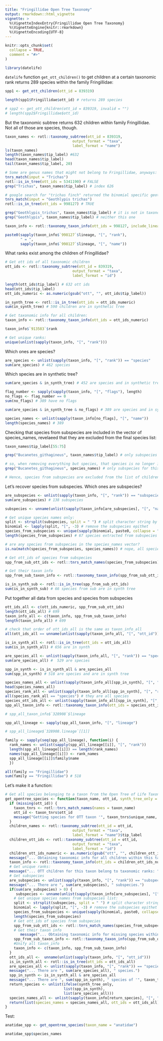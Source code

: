 ```yaml
---
title: "Fringillidae Open Tree Taxonomy"
output: rmarkdown::html_vignette
vignette: >
  %\VignetteIndexEntry{Fringillidae Open Tree Taxonomy}
  %\VignetteEngine{knitr::rmarkdown}
  %\VignetteEncoding{UTF-8}
---
```


```r
knitr::opts_chunk$set(
  collapse = TRUE,
  comment = "#>"
)
```

```r
library(datelife)
```



`datelife` function `get_ott_children()` to get children at a certain taxonomic rank returns 289 species within the family Fringillidae:

```r
spp1 <- get_ott_children(ott_id = 839319)

length(spp1$Fringillidae$ott_id) # returns 289 species

# spp2 <- get_ott_children(ott_id = 839319, invalid = "")
# length(spp2$Fringillidae$ott_id)

```

But the taxonomic subtree returns 632 children within family Fringillidae.
Not all of those are species, though.
```r
taxon_names <- rotl::taxonomy_subtree(ott_id = 839319, 
                               output_format = "taxa", 
                               label_format = "name")
ls(taxon_names)
length(taxon_names$tip_label) #632
head(taxon_names$tip_label)
tail(taxon_names$tip_label, 20)

# Some are genus names that might not belong to Fringillidae, anyways:
tnrs_match(input = "Trichas")
rotl::is_in_tree(ott_ids = 5341190) # FALSE
grep("Trichas", taxon_names$tip_label) # index 626

# google search for "trichas finch" returned the binomial specific geothlypis trichas:
tnrs_match(input = "Geothlypis trichas")
rotl::is_in_tree(ott_ids = 998127) # TRUE

grep("Geothlypis_trichas", taxon_names$tip_label) # it is not in taxonomic subtree
grep("Geothlypis", taxon_names$tip_label) # neither this one

taxon_info <- rotl::taxonomy_taxon_info(ott_ids = 998127, include_lineage = TRUE) # Geothlypis trichas belongs to family Parulidae, not Fringillidae

paste0(sapply(taxon_info$`998127`$lineage, "[", "rank"),
       " = ",
       sapply(taxon_info$`998127`$lineage, "[", "name"))
```

What ranks exist among the children of Fringillidae?
```r
# Get ott ids of all taxonomic children
ott_ids <- rotl::taxonomy_subtree(ott_id = 839319, 
                               output_format = "taxa", 
                               label_format = "id")

length(ott_ids$tip_label) # 632 ott ids
head(ott_ids$tip_label)
ott_ids_numeric <- as.numeric(gsub("ott", "", ott_ids$tip_label))

in_synth_tree <- rotl::is_in_tree(ott_ids = ott_ids_numeric)
sum(in_synth_tree) # 590 children are in synthetic tree

# Get taxonomic info for all children:
taxon_info <- rotl::taxonomy_taxon_info(ott_ids = ott_ids_numeric)

taxon_info$`913583`$rank

# Get unique ranks:
unique(unlist(sapply(taxon_info, "[", "rank")))
```

Which ones are species?
```r
are_species <- unlist(sapply(taxon_info, "[", "rank")) == "species"
sum(are_species) # 462 species
```

Which species are in synthetic tree?
```r
sum(are_species & in_synth_tree) # 452 are species and in synthetic tree

flag_number <- sapply(sapply(taxon_info, "[", "flags"), length)
no_flags <- flag_number == 0
sum(no_flags) # 389 have no flags

sum(are_species & in_synth_tree & no_flags) # 389 are species and in synthetic tree and have no flags

species_names <- unlist(sapply(taxon_info[no_flags], "[", "name"))
length(species_names) # 389

```

Checking that species from subspecies are included in the vector of species_names, revelaeed that they are excluded from the final species list:

```r
taxon_names$tip_label[55:75]

grep("Bucanetes_githagineus", taxon_names$tip_label) # only subspecies for this binomial are present in the taxonomic subtree

# so, when removing everything but species, that species is no longer included in the list of species names:
grep("Bucanetes_githagineus", species_names) # only subspecies for this binomial are present in the taxonomic subtree

# Hence, species from subspecies are excluded from the list of children 
```

Let's recover species from subspecies.
Which ones are subspecies?
```r
are_subspecies <- unlist(sapply(taxon_info, "[", "rank")) == "subspecies"
sum(are_subspecies) # 138 subspecies

subspecies <- unname(unlist(sapply(taxon_info[are_subspecies], "[", "name")))

# Get unique species names only:
split <- strsplit(subspecies, split = " ") # split character string by blank spaces
binomial <- lapply(split, "[", -3) # remove the subspecies epithet
species_from_subspecies <- unique(sapply(binomial, paste0, collapse = " ")) 
length(species_from_subspecies) # 67 species extracted from subspecies

# are any species from subspecies in the species_names vector?
is.na(match(species_from_subspecies, species_names)) # nope, all species from subspecies are new!

# Get ott_ids of species from subspecies
spp_from_sub_ott_ids <- rotl::tnrs_match_names(species_from_subspecies)$ott_id

# Get their taxon info
spp_from_sub_taxon_info <- rotl::taxonomy_taxon_info(spp_from_sub_ott_ids)

is_in_synth_sub <- rotl::is_in_tree(spp_from_sub_ott_ids) 
sum(is_in_synth_sub) # 66 species from sub are in synth tree
```

Put together all data from species and species from subspecies

```r
ott_ids_all <- c(ott_ids_numeric, spp_from_sub_ott_ids)
length(ott_ids_all) # 699
taxon_info_all <- c(taxon_info, spp_from_sub_taxon_info)
length(taxon_info_all) # 699

# check that order of ott_ids_all is the same as taxon_info_all
all(ott_ids_all == unname(unlist(sapply(taxon_info_all, "[", "ott_id"))))

is_in_synth_all <- rotl::is_in_tree(ott_ids = ott_ids_all)
sum(is_in_synth_all) # 656 are in synth

are_species_all <- unlist(sapply(taxon_info_all, "[", "rank")) == "species"
sum(are_species_all) #  529 are species

spp_in_synth <- is_in_synth_all & are_species_all
sum(spp_in_synth) # 518 are species and are in synth tree

species_names_all <- unlist(sapply(taxon_info_all[spp_in_synth], "[", "name"))
head(species_names_all)
species_rank_all <- unlist(sapply(taxon_info_all[spp_in_synth], "[", "rank"))
all(species_rank_all == "species") # they are all species
species_ott_ids_all <- unlist(sapply(taxon_info_all[spp_in_synth], "[", "ott_id"))
spp_all_taxon_info <- rotl::taxonomy_taxon_info(ott_ids = species_ott_ids_all, include_lineage = TRUE)

# spp_all_taxon_info$`328908`$lineage

spp_all_lineage <- sapply(spp_all_taxon_info, "[", "lineage")

# spp_all_lineage$`328908.lineage`[[1]]

family <- sapply(seq(spp_all_lineage), function(i) {
  rank_names <- unlist(sapply(spp_all_lineage[[i]], "[", "rank"))
  length(spp_all_lineage[[i]]) == length(rank_names)
  names(spp_all_lineage[[i]]) <- rank_names
  spp_all_lineage[[i]]$family$name
  })

all(family == "Fringillidae")
sum(family == "Fringillidae") # 518
```

Let's make it a function:

```r
# Get all species belonging to a taxon from the Open Tree of Life Taxonomy
get_opentree_species <- function(taxon_name, ott_id, synth_tree_only = TRUE) {
  if (missing(ott_id)) {
    taxon_tnrs <- rotl::tnrs_match_names(names = taxon_name)
    ott_id <- taxon_tnrs$ott_id
    message("Getting species for OTT taxon '", taxon_tnrs$unique_name, "' with OTT id number = ", taxon_tnrs$ott_id, ".")
  }
  children_names <- rotl::taxonomy_subtree(ott_id = ott_id, 
                               output_format = "taxa", 
                               label_format = "name")$tip_label
  children_ott_ids <- rotl::taxonomy_subtree(ott_id = ott_id, 
                               output_format = "taxa", 
                               label_format = "id")
  children_ott_ids_numeric <- as.numeric(gsub("ott", "", children_ott_ids$tip_label))
  message("... Obtaining taxonomic info for all children within this taxon might take a while. Appreciate your patience.")
  taxon_info <- rotl::taxonomy_taxon_info(ott_ids = children_ott_ids_numeric)
  # Get unique ranks:
  message("... OTT children for this taxon belong to taxonomic ranks: ", paste0(unique(unlist(sapply(taxon_info, "[", "rank"))), collapse = ", "), ".")
  # Get subspecies
  are_subspecies <- unlist(sapply(taxon_info, "[", "rank")) == "subspecies"
  message("... There are ", sum(are_subspecies), " subspecies.")
  if(sum(are_subspecies) > 0) {
     subspecies <- unname(unlist(sapply(taxon_info[are_subspecies], "[", "name")))
    # Get unique species names from subspecies list:
    split <- strsplit(subspecies, split = " ") # split character string by blank spaces
    binomial <- lapply(split, "[", -3) # remove the subspecies epithet
    species_from_subspecies <- unique(sapply(binomial, paste0, collapse = " ")) 
    length(species_from_subspecies) 
    # Get ott_ids of species from subspecies
    spp_from_sub_ott_ids <- rotl::tnrs_match_names(species_from_subspecies)$ott_id
    # Get their taxon info
       message("... Obtaining taxonomic info for missing species within the taxon might take a while. Appreciate your patience.")
    spp_from_sub_taxon_info <- rotl::taxonomy_taxon_info(spp_from_sub_ott_ids)
    #Unify all taxon_info
    taxon_info <- c(taxon_info, spp_from_sub_taxon_info)   
  }
  ott_ids_all <-  unname(unlist(sapply(taxon_info, "[", "ott_id")))
  is_in_synth_all <- rotl::is_in_tree(ott_ids = ott_ids_all)
  are_species_all <- unlist(sapply(taxon_info, "[", "rank")) == "species"
  message("... There are ", sum(are_species_all), " species.")
  spp_in_synth <- is_in_synth_all & are_species_all
  message("... There are ", sum(spp_in_synth), " species of '", taxon_tnrs$unique_name, "' in the OpenTree synthetic tree.")
  return_species <- unlist(ifelse(synth_tree_only, 
                           list(spp_in_synth), 
                           list(are_species_all)))
  species_names_all <- unlist(sapply(taxon_info[return_species], "[", "name")) 
  return(list(species_names = species_names_all, ott_ids = ott_ids_all))
}
```

Test:
```r
anatidae_spp <- get_opentree_species(taxon_name = "anatidae")

anatidae_spp$species_names
```
